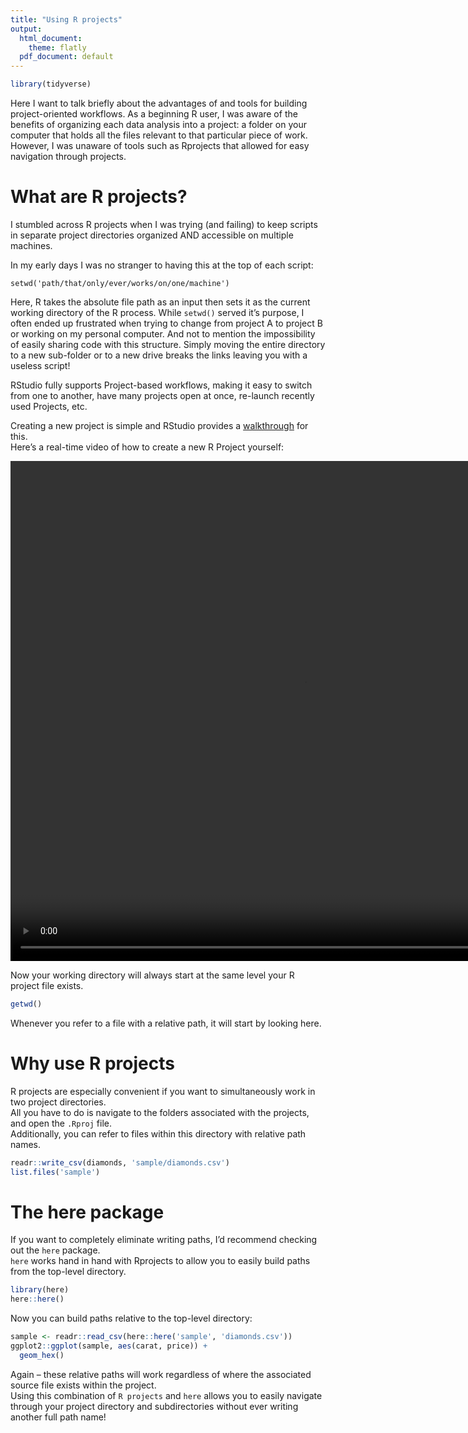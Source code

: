 ```yaml
---
title: "Using R projects"
output:
  html_document:
    theme: flatly
  pdf_document: default
---
```

```r
library(tidyverse)
```

Here I want to talk briefly about the advantages of and tools for building project-oriented workflows.
As a beginning R user, I was aware of the benefits of organizing each data analysis into a project: 
a folder on your computer that holds all the files relevant to that particular piece of work. 
However, I was unaware of tools such as Rprojects that allowed for easy navigation through projects. 

# What are R projects?

I stumbled across R projects when I was trying (and failing) to keep scripts in separate project directories 
organized AND accessible on multiple machines.

In my early days I was no stranger to having this at the top of each script:   

    setwd('path/that/only/ever/works/on/one/machine')

Here, R takes the absolute file path as an input then sets it as the current working directory of the R process. 
While `setwd()` served it's purpose, I often ended up frustrated when trying to change from project A to project B
or working on my personal computer. And not to mention the impossibility of easily sharing code with this structure.
Simply moving the entire directory to a new sub-folder or to a new drive breaks the links leaving you with a useless script! 

RStudio fully supports Project-based workflows, making it easy to switch from one to another, 
have many projects open at once, re-launch recently used Projects, etc.    

Creating a new project is simple and RStudio provides a [walkthrough](https://support.rstudio.com/hc/en-us/articles/200526207-Using-Projects) for this.  
Here's a real-time video of how to create a new R Project yourself:

<video width="940" height="800" controls>
  <source src="tutorial.mp4" type="video/mp4">
</video>

Now your working directory will always start at the same level your R project file exists. 

```r
getwd()
```
Whenever you refer to a file with a relative path, it will start by looking here.  

# Why use R projects

R projects are especially convenient if you want to simultaneously work in two project directories.  
All you have to do is navigate to the folders associated with the projects, and open the `.Rproj` file.  
Additionally, you can refer to files within this directory with relative path names.  

```r
readr::write_csv(diamonds, 'sample/diamonds.csv')
list.files('sample')
```

# The **here** package

If you want to completely eliminate writing paths, I'd recommend checking out the `here` package.  
`here` works hand in hand with Rprojects to allow you to easily build paths from the top-level directory.

```r
library(here)
here::here()
```

    
Now you can build paths relative to the top-level directory:
```r
sample <- readr::read_csv(here::here('sample', 'diamonds.csv'))
ggplot2::ggplot(sample, aes(carat, price)) + 
  geom_hex()
```

Again -- these relative paths will work regardless of where the associated source file exists within the project.  
Using this combination of `R projects` and `here` allows you to easily navigate through your project directory and 
subdirectories without ever writing another full path name!


